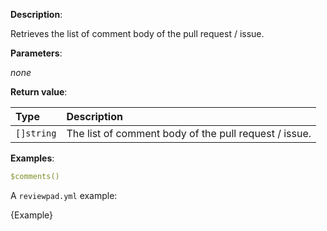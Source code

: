 
**Description**:

Retrieves the list of comment body of the pull request / issue.

**Parameters**:

_none_

**Return value**:

| Type       | Description                                           |
| :--------- | :---------------------------------------------------- |
| `[]string` | The list of comment body of the pull request / issue. |

**Examples**:

```yml
$comments()
```

A `reviewpad.yml` example:

<CodeBlock language="yml">{Example}</CodeBlock>
